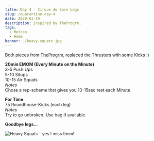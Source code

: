 ```yaml
---
title: Day 4 - Cirque du Sore Legs
slug: /quarantine-day-4
date: 2020-03-19
description: Inspired by TheProgrm.
tags:
  - Metcon
  - Home
banner: ./heavy-squats.jpg
---
```


Both pieces from [TheProgrm](https://theprogrm.com/), replaced the Thrusters with some Kicks :)

**20min EMOM (Every Minute on the Minute)**<br/>
3-5 Push Ups<br/>
5-10 Situps<br/>
10-15 Air Squats<br/>
*Notes*<br/>
Chose a rep-scheme that gives you 10-15sec rest each Minute.<br/>

**For Time**<br/>
75 Roundhouse-Kicks (each leg)<br/>
*Notes*<br/>
Try to go unbroken. Use bag if available.<br/>

**Goodbye legs...**

![Heavy Squats - yes I miss them!](./heavy-squats.jpg)
